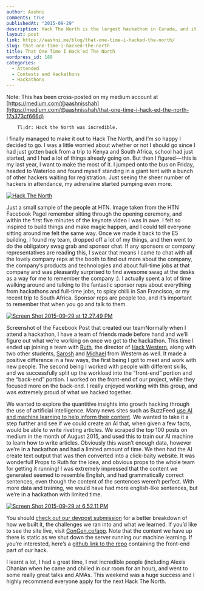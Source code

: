 ```yaml
---
author: Aashni
comments: true
publishedAt: "2015-09-29"
description: Hack The North is the largest hackathon in Canada, and it's one of the most incredible events I've ever attended.
layout: post
link: https://aashni.me/blog/that-one-time-i-hacked-the-north/
slug: that-one-time-i-hacked-the-north
title: That One Time I Hack’ed The North
wordpress_id: 189
categories:
  - Attended
  - Contests and Hackathons
  - Hackathons
---
```


Note: This has been cross-posted on my medium account at [https://medium.com/@aashnisshah](https://medium.com/@aashnisshah/that-one-time-i-hack-ed-the-north-17a373cf666d)

```
    Tl;dr: Hack the North was incredible.
```

I finally managed to make it out to Hack The North, and I’m so happy I decided to go. I was a little worried about whether or not I should go since I had just gotten back from a trip to Kenya and South Africa, school had just started, and I had a lot of things already going on. But then I figured — this is my last year, I want to make the most of it. I jumped onto the bus on Friday, headed to Waterloo and found myself standing in a giant tent with a bunch of other hackers waiting for registration. Just seeing the sheer number of hackers in attendance, my adrenaline started pumping even more.

[![Hack The North](/images/oldblogs/htn2-300x200.jpg)](/images/oldblogs/htn2.jpg)

Just a small sample of the people at HTN. Image taken from the HTN Facebook PageI remember sitting through the opening ceremony, and within the first five minutes of the keynote video I was in awe. I felt so inspired to build things and make magic happen, and I could tell everyone sitting around me felt the same way. Once we made it back to the E5 building, I found my team, dropped off a lot of my things, and then went to do the obligatory swag grab and sponsor chat. If any sponsors or company representatives are reading this, I swear that means I came to chat with all the lovely company reps at the booth to find out more about the company, the company’s products and technologies and about full-time jobs at that company and was pleasantly surprised to find awesome swag at the desks as a way for me to remember the company :). I actually spent a lot of time walking around and talking to the fantastic sponsor reps about everything from hackathons and full-time jobs, to spicy chilli in San Francisco, or my recent trip to South Africa. Sponsor reps are people too, and it’s important to remember that when you go and talk to them.

[![Screen Shot 2015-09-29 at 12.27.49 PM](/images/oldblogs/Screen-Shot-2015-09-29-at-12.27.49-PM-300x258.png)](/images/oldblogs/Screen-Shot-2015-09-29-at-12.27.49-PM.png)

Screenshot of the Facebook Post that created our teamNormally when I attend a hackathon, I have a team of friends made before hand and we’ll figure out what we’re working on once we get to the hackathon. This time I ended up joining a team with [Ruth](http://twitter.com/ruthgracewong), the director of [Hack Western](https://hackwestern.com/), along with two other students, [Sarosh](https://www.facebook.com/niazi.sarosh?fref=ts) and [Michael](https://www.linkedin.com/pub/michael-oh/72/654/a8a) from Western as well. It made a positive difference in a few ways, the first being I got to meet and work with new people. The second being I worked with people with different skills, and we successfully split up the workload into the “front-end” portion and the “back-end” portion. I worked on the front-end of our project, while they focused more on the back-end. I really enjoyed working with this group, and was extremely proud of what we hacked together.

We wanted to explore the quantitive insights into growth hacking through the use of artificial intelligence. Many news sites such as BuzzFeed [use AI and machine learning to help inform their content](http://contently.com/strategist/2014/04/15/this-man-is-buzzfeeds-secret-weapon/). We wanted to take it a step further and see if we could create an AI that, when given a few facts, would be able to write riveting articles. We scraped the top 100 posts on medium in the month of August 2015, and used this to train our AI machine to learn how to write articles. Obviously this wasn’t enough data, however we’re in a hackathon and had a limited amount of time. We then had the AI create text output that was then converted into a click-baity website. It was wonderful! Props to Ruth for the idea, and obvious props to the whole team for getting it running! I was extremely impressed that the content we generated seemed to resemble English, and had grammatically correct sentences, even though the content of the sentences weren’t perfect. With more data and training, we would have had more english-like sentences, but we’re in a hackathon with limited time.

[![Screen Shot 2015-09-29 at 6.52.11 PM](/images/oldblogs/Screen-Shot-2015-09-29-at-6.52.11-PM-300x250.png)](/images/oldblogs/Screen-Shot-2015-09-29-at-6.52.11-PM.png)

You should [check out our devpost submission](http://devpost.com/software/congen-s7q5ml) for a better breakdown of how we built it, the challenges we ran into and what we learned. If you’d like to see the site live, visit [ConGen.co/app](http://congen.co/app/#/view1). Note that the content we have up there is static as we shut down the server running our machine learning. If you’re interested, here’s a [github link to the repo](https://github.com/aashnisshah/clickbait) containing the front-end part of our hack.

I learnt a lot, I had a great time, I met incredible people (including Alexis Ohanian when he came and chilled in our room for an hour), and went to some really great talks and AMAs. This weekend was a huge success and I highly recommend everyone apply for the next Hack The North.
